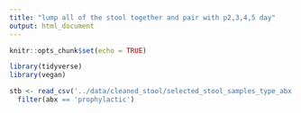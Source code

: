 ```yaml
---
title: "lump all of the stool together and pair with p2,3,4,5 day"
output: html_document
---
```


```r
knitr::opts_chunk$set(echo = TRUE)
```

```r
library(tidyverse)
library(vegan)
```

```r
stb <- read_csv('../data/cleaned_stool/selected_stool_samples_type_abx.csv') %>% 
  filter(abx == 'prophylactic')
```

